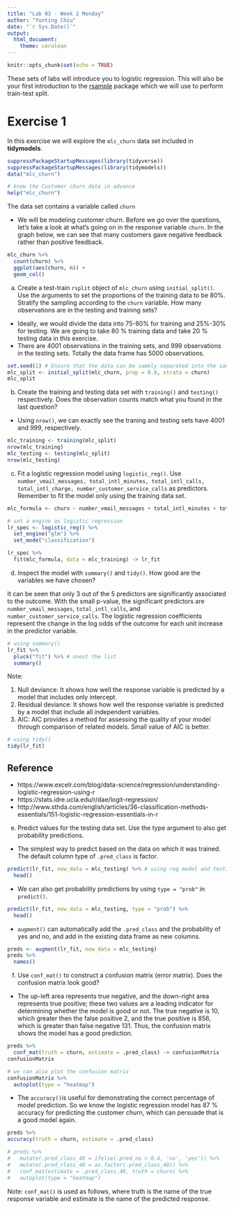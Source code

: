 ```yaml
---
title: "Lab 03 - Week 2 Monday"
author: "Yunting Chiu"
date: "`r Sys.Date()`"
output:
  html_document: 
    theme: cerulean
---
```


```r
knitr::opts_chunk$set(echo = TRUE)
```
These sets of labs will introduce you to logistic regression. This will also be your first introduction to the [rsample](https://rsample.tidymodels.org/) package which we will use to perform train-test split.

# Exercise 1
In this exercise we will explore the `mlc_churn` data set included in **tidymodels**.

```r
suppressPackageStartupMessages(library(tidyverse))
suppressPackageStartupMessages(library(tidymodels))
data("mlc_churn")

# know the Customer churn data in advance
help("mlc_churn")
```
The data set contains a variable called `churn`

- We will be modeling customer churn. Before we go over the questions, let's take a look at what's going on in the response variable `churn`. In the graph below, we can see that many customers gave negative feedback rather than positive feedback.
```r
mlc_churn %>%
  count(churn) %>%
  ggplot(aes(churn, n)) +
  geom_col()
```

a. Create a test-train `rsplit` object of `mlc_churn` using `initial_split()`. Use the arguments to set the proportions of the training data to be 80%. Stratify the sampling according to the `churn` variable. How many observations are in the testing and training sets?

- Ideally, we would divide the data into 75-80% for training and 25%-30% for testing. We are going to take 80 % training data and take 20 % testing data in this exercise.
- There are 4001 observations in the training sets, and 999 observations in the testing sets. Totally the data frame has 5000 observations.
```r
set.seed(1) # Ensure that the data can be samely separated into the same observations.
mlc_split <- initial_split(mlc_churn, prop = 0.8, strata = churn)
mlc_split
```

b. Create the training and testing data set with `training()` and `testing()` respectively. Does the observation counts match what you found in the last question?

- Using `nrow()`, we can exactly see the traning and testing sets have 4001 and 999, respectively.
```r
mlc_training <- training(mlc_split)
nrow(mlc_training)
mlc_testing <- testing(mlc_split)
nrow(mlc_testing)
```

c. Fit a logistic regression model using `logistic_reg()`. Use `number_vmail_messages, total_intl_minutes, total_intl_calls, total_intl_charge, number_customer_service_calls` as predictors. Remember to fit the model only using the training data set.
```r
mlc_formula <- churn ~ number_vmail_messages + total_intl_minutes + total_intl_calls + total_intl_charge + number_customer_service_calls

# set a engine as logistic regression
lr_spec <- logistic_reg() %>%
  set_engine("glm") %>%
  set_mode("classification")

lr_spec %>%
  fit(mlc_formula, data = mlc_training) -> lr_fit
```

d. Inspect the model with `summary()` and `tidy()`. How good are the variables we have chosen?

It can be seen that only 3 out of the 5 predictors are significantly associated to the outcome. With the small p-value, the significant predictors are `number_vmail_messages`, `total_intl_calls`, and `number_customer_service_calls`. The logistic regression coefficients represent the change in the log odds of the outcome for each unit increase in the predictor variable.

```r
# using summary()
lr_fit %>%
  pluck("fit") %>% # unest the list
  summary()
```
Note: 

1. Null deviance: It shows how well the response variable is predicted by a model that includes only intercept.
2. Residual deviance: It shows how well the response variable is predicted by a model that include all independent variables.
3. AIC: AIC provides a method for assessing the quality of your model through comparison of related models. Small value of AIC is better.

```r
# using tidy()
tidy(lr_fit)
```
## Reference
- https://www.excelr.com/blog/data-science/regression/understanding-logistic-regression-using-r
- https://stats.idre.ucla.edu/r/dae/logit-regression/
- http://www.sthda.com/english/articles/36-classification-methods-essentials/151-logistic-regression-essentials-in-r

e. Predict values for the testing data set. Use the type argument to also get probability predictions.

- The simplest way to predict based on the data on which it was trained. The default column type of `.pred_class` is factor.
```r
predict(lr_fit, new_data = mlc_testing) %>% # using reg model and testing dataset for testing 
  head()
```
- We can also get probability predictions by using `type = "prob"` in `predict()`.
```r
predict(lr_fit, new_data = mlc_testing, type = "prob") %>%
  head()
```
- `augment()` can automatically add the `.pred_class` and the probability of yes and no, and add in the existing data frame as new columns. 
```r
preds <- augment(lr_fit, new_data = mlc_testing)
preds %>%
  names()
```

f. Use `conf_mat()` to construct a confusion matrix (error matrix). Does the confusion matrix look good?

- The up-left area represents true negative, and the down-right area represents true positive; these two values are a leading indicator for determining whether the model is good or not. The true negative is 10, which greater then the false positive 2, and the true positive is 856, which is greater than false negative 131. Thus, the confusion matrix shows the model has a good prediction. 
```r
preds %>%
  conf_mat(truth = churn, estimate = .pred_class) -> confusionMatrix
confusionMatrix

# we can also plot the confusion matrix
confusionMatrix %>%
  autoplot(type = "heatmap")
```

- The `accuracy()`is useful for demonstrating the correct percentage of model prediction. So we know the logistic regression model has 87 % accuracy for predicting the customer churn, which can persuade that is a good model again.
```r
preds %>%
accuracy(truth = churn, estimate = .pred_class)
```
```r
# preds %>%
#   mutate(.pred_class_40 = ifelse(.pred_no > 0.4, 'no', 'yes')) %>%
#   mutate(.pred_class_40 = as.factor(.pred_class_40)) %>%
#   conf_mat(estimate = .pred_class_40, truth = churn) %>%
#   autoplot(type = "heatmap")
```
Note: `conf_mat()` is used as follows, where truth is the name of the true response variable and estimate is the name of the predicted response.



